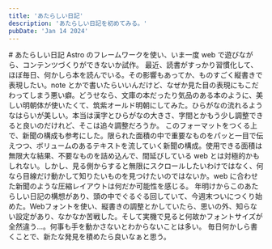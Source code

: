 ```yaml
---
title: 'あたらしい日記'
description: 'あたらしい日記を初めてみる。'
pubDate: 'Jan 14 2024'
---
```



<VBlock column="auto">
# あたらしい日記
Astro のフレームワークを使い、いま一度 web で遊びながら、コンテンツづくりができないか試作。
最近、読書がすっかり習慣化して、ほぼ毎日、何かしら本を読んでいる。その影響もあってか、ものすごく縦書きで表現したい。note とかで書いたらいいんだけど、なぜか見た目の表現にもこだわってしまう悪い癖。どうせなら、文庫の本だったり気品のある本のように、美しい明朝体が使いたくて、筑紫オールド明朝にしてみた。ひらがなの流れるようなはらいが美しい。本当は漢字とひらがなの大きさ、字間とかもう少し調整できると良いのだけれど、そこは追々調整だろうか。
このフォーマットをつくる上で、新聞の構成も参考にした。限られた面積の中で重要なものをパッと一目で伝えつつ、ボリュームのあるテキストを流していく新聞の構成。使用できる面積は無限大な結果、不要なものを詰め込んで、間延びしている web とは対極的かもしれない。しかし、見る側からすると無限にスクロールしたいわけではなく、何なら目線だけ動かして知りたいものを見つけたいのではないか。web に合わせた新聞のような圧縮レイアウトは何だか可能性を感じる。
年明けからこのあたらしい日記の構想があり、頭の中でぐるぐる回していて、今週末ついにつくり始めた。Webフォントを使い、縦書きの調整とかしていたら、思いの外、知らない設定があり、なかなか苦戦した。そして実機で見ると何故かフォントサイズが全然違う…。何事も手を動かさないとわからないことは多い。
毎日何かしら書くことで、新たな発見を積めたら良いなぁと思う。
</VBlock>

